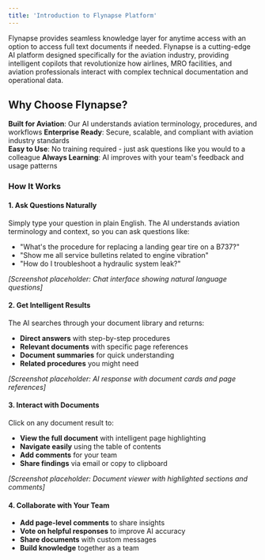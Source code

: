 ```yaml
---
title: 'Introduction to Flynapse Platform'
---
```


Flynapse provides seamless knowledge layer for anytime access with an option to access full text documents if needed. Flynapse is a cutting-edge AI platform designed specifically for the aviation industry, providing intelligent copilots that revolutionize how airlines, MRO facilities, and aviation professionals interact with complex technical documentation and operational data.

## Why Choose Flynapse?

**Built for Aviation**: Our AI understands aviation terminology, procedures, and workflows
**Enterprise Ready**: Secure, scalable, and compliant with aviation industry standards  
**Easy to Use**: No training required - just ask questions like you would to a colleague
**Always Learning**: AI improves with your team's feedback and usage patterns

### How It Works

#### 1. Ask Questions Naturally
Simply type your question in plain English. The AI understands aviation terminology and context, so you can ask questions like:
- "What's the procedure for replacing a landing gear tire on a B737?"
- "Show me all service bulletins related to engine vibration"
- "How do I troubleshoot a hydraulic system leak?"

*[Screenshot placeholder: Chat interface showing natural language questions]*

#### 2. Get Intelligent Results
The AI searches through your document library and returns:
- **Direct answers** with step-by-step procedures
- **Relevant documents** with specific page references
- **Document summaries** for quick understanding
- **Related procedures** you might need

*[Screenshot placeholder: AI response with document cards and page references]*

#### 3. Interact with Documents
Click on any document result to:
- **View the full document** with intelligent page highlighting
- **Navigate easily** using the table of contents
- **Add comments** for your team
- **Share findings** via email or copy to clipboard

*[Screenshot placeholder: Document viewer with highlighted sections and comments]*

#### 4. Collaborate with Your Team
- **Add page-level comments** to share insights
- **Vote on helpful responses** to improve AI accuracy
- **Share documents** with custom messages
- **Build knowledge** together as a team